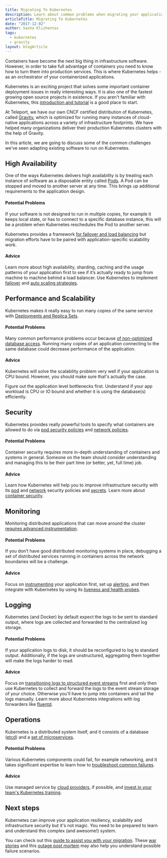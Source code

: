 ```yaml
---
title: Migrating To Kubernetes
description: Learn about common problems when migrating your application to Kubernetes.
articleTitle: Migrating To Kubernetes
date: "2017-12-02"
author: Sasha Klizhentas
tags:
  - kubernetes
  - gravity
layout: blogArticle
---
```



Containers have become the next big thing in infrastructure software. However, in order to take full advantage of
containers you need to know how to turn them into production services.
This is where Kubernetes helps - as an orchestrator of your containerized applications.

Kubernetes is an exciting project that solves some important container deployment issues in really interesting ways. It is also one of the fastest growing open source projects in existence. If you aren't familiar with Kubernetes, this [introduction and tutorial](https://kubernetes.io/docs/tutorials/kubernetes-basics/) is a good place to start.

At Teleport, we have our own CNCF certified distribution of Kubernetes,
called [Gravity](https://goteleport.com/gravity/), which is optimized for running many instances of cloud-native applications across a variety of infrastructure footprints. We have helped many organizations deliver their production Kubernetes clusters with the help of Gravity.

In this article, we are going to discuss some of the common challenges
we've seen adapting existing software to run on Kubernetes.

## High Availability

One of the ways Kubernetes delivers high availability is by treating each instance of
software as a disposable entity called [Pods](https://kubernetes.io/docs/concepts/workloads/pods/pod/). A Pod can be stopped and moved to another server at any time. This brings up
additional requirements to the application design.

#### Potential Problems

If your software is not designed to run in multiple copies, for example
it keeps local state, or has to connect to a specific database instance,
this will be a problem when Kubernetes reschedules the Pod
to another server.

Kubernetes provides a framework
[for failover and load balancing](https://kubernetes.io/docs/concepts/services-networking/service/)
but migration efforts have to be paired with application-specific scalability work.

#### Advice

Learn more about high availability, sharding, caching and the usage patterns
of your application first to see if it’s actually ready to jump from machine
to machine behind a load balancer. Use Kubernetes to implement
[failover](http://blog.kubernetes.io/2016/01/simple-leader-election-with-Kubernetes.html)
and [auto scaling strategies](https://kubernetes.io/docs/tasks/run-application/horizontal-pod-autoscale/).

## Performance and Scalability

Kubernetes makes it really easy to run many copies of the same service
with [Deployments and Replica Sets](https://kubernetes.io/docs/concepts/workloads/controllers/deployment/).

#### Potential Problems

Many common performance problems occur because
[of non-optimized database access](http://highscalability.com/blog/2014/5/12/4-architecture-issues-when-scaling-web-applications-bottlene.html). Running many copies of an application connecting to the same database could
decrease performance of the application.

#### Advice

Kubernetes will solve the scalability problem very well
if your application is CPU bound. However, you should make sure that's actually the case.

Figure out the application level bottlenecks first. Understand if
your app workload is CPU or IO bound and whether it is using the database(s) efficiently.

## Security

Kubernetes provides really powerful tools to specify what containers are allowed
to do via [pod security policies](https://kubernetes.io/docs/concepts/policy/pod-security-policy/)
and [network policies](https://kubernetes.io/docs/concepts/services-networking/network-policies/).

#### Potential Problems

Container security requires more in-depth understanding of containers and
systems in general. Someone on the team should consider understanding and managing this to be their
part time (or better, yet, full time) job.

#### Advice

Learn how Kubernetes will help you to improve infrastructure security with
its [pod](https://kubernetes.io/docs/concepts/policy/pod-security-policy/)
and [network](https://kubernetes.io/docs/concepts/services-networking/network-policies/)
security policies and [secrets](https://kubernetes.io/docs/concepts/configuration/secret/).
Learn more about [container security](https://www.nccgroup.trust/us/about-us/newsroom-and-events/blog/2016/april/understanding-and-hardening-linux-containers/).

## Monitoring

Monitoring distributed applications that can move around the cluster
[requires advanced instrumentation](https://landing.google.com/sre/book/chapters/monitoring-distributed-systems.html).

#### Potential Problems

If you don’t have good distributed monitoring systems in place, debugging a set of distributed
services running in containers across the network boundaries will be a challenge.

#### Advice

Focus on [instrumenting](https://prometheus.io/docs/practices/instrumentation/)
your application first, set up [alerting](https://landing.google.com/sre/book/chapters/practical-alerting.html),
and then integrate with Kubernetes by using its [liveness and health probes](https://kubernetes.io/docs/tasks/configure-pod-container/configure-liveness-readiness-probes/).

## Logging

Kubernetes (and Docker) by default expect the logs to be sent to standard
output, where logs are collected and forwarded to the centralized log storage.

#### Potential Problems

If your application logs to disk, it should be reconfigured to log to standard
output. Additionally, if the logs are unstructured, aggregating them together will make the logs
harder to read.

#### Advice

Focus on [transitioning logs to structured event streams](https://12factor.net/logs) first
and only then use Kubernetes to collect and forward the logs to the event
stream storage of your choice. Otherwise you'll have to
jump into containers and tail the logs manually. Learn more about Kubernetes
integrations with log forwarders like [fluentd](https://www.fluentd.org/).

## Operations

Kubernetes is a distributed system itself, and it consists of a database
([etcd](https://github.com/coreos/etcd)) and a
[set of microservices](https://kubernetes.io/docs/concepts/overview/components/).

#### Potential Problems

Various Kubernetes components could fail, for example networking, and it takes
significant expertise to learn how to
[troubleshoot common failures](https://goteleport.com/blog/troubleshooting-kubernetes-networking/).

<EmailSubscribeViolet />

#### Advice

Use managed service by [cloud providers](https://cloud.google.com/kubernetes-engine/),
if possible, and [invest in your team's Kubernetes training](https://www.cncf.io/certification/expert/).

## Next steps

Kubernetes can improve your application resiliency, scalability and infrastructure security but it's not magic. You need to be prepared to learn and understand this complex (and awesome!) system.

You can check out this [guide to assist you with your migration](https://github.com/gravitational/workshop/blob/master/k8sprod.md).
These [war stories](https://engineering.saltside.se/our-failure-migrating-to-kubernetes-25c28e6dd604)
and this [outage post mortem](https://community.monzo.com/t/resolved-current-account-payments-may-fail-major-outage-27-10-2017/26296/95)
may also help you understand possible failure scenarios.
